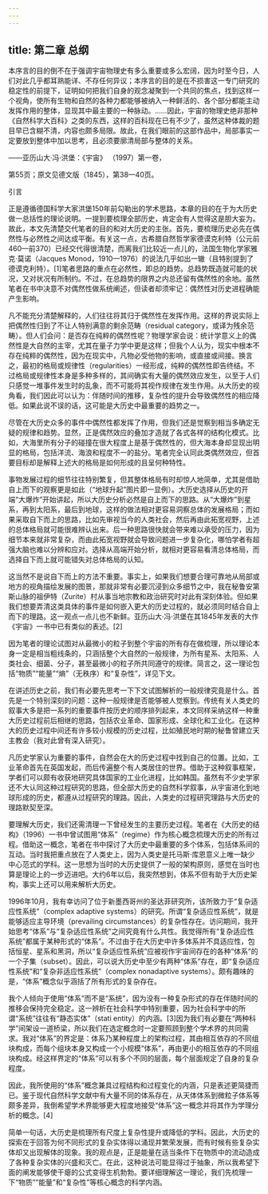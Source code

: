 ```yaml
---
---
---
```

title: 第二章 总纲
---




本序言的目的倒不在于强调宇宙物理史有多么重要或多么宏阔，因为时至今日，人们对此几乎都耳熟能详、不存任何异议；本序言的目的是在不损害这一专门研究的稳定性的前提下，证明如何把我们自身的观念凝聚到一个共同的焦点，找到这样一个视角，使所有生物和自然的各种力都能够被纳入一种鲜活的、各个部分都能主动发挥作用的整体，显现其中最主要的一种脉动。……因此，宇宙的物理史绝非那种《自然科学大百科》之类的东西，这样的百科现在已有不少了，虽然这种体裁的题目早已含糊不清，内容也颇多局限。故此，在我们眼前的这部作品中，局部事实一定要放到整体中加以思考，且必须要廓清局部与整体的关系。

——亚历山大·冯·洪堡：《宇宙》 （1997）第一卷，

第55页；原文见德文版（1845），第38—40页。





引言


正是遵循德国科学大家洪堡150年前勾勒出的学术思路，本章的目的在于为大历史做一总括性的理论说明。一提到要梳理全部历史，肯定会有人觉得这是胆大妄为。故此，本文先清楚交代笔者的目的和对大历史的主张。首先，要梳理历史必先在偶然性与必然性之间达成平衡。有关这一点，古希腊自然哲学家德谟克利特（公元前460—前370）已经交代得很清楚，而离我们比较近一点儿的，法国生物化学家雅克·莫诺（Jacques Monod，1910—1976）的说法几乎如出一辙（且特别提到了德谟克利特）。[1]笔者思路的重点在必然性，即总的趋势。总趋势既造就可能的状况，又对状况有所制约。不过，在总趋势的限界之内总还留有偶然性的余地。虽然笔者在书中决意不对偶然性做系统阐述，但读者却须牢记：偶然性对历史进程确能产生影响。

凡不能充分清楚解释的，人们往往将其归于偶然性在发挥作用。这样的界说实际上把偶然性归到了不让人特别满意的剩余范畴（residual category，或译为残余范畴）。但人们会问：是否存在纯粹的偶然性呢？物理学家会说：统计学意义上的偶然性是大自然的主宰，尤其在量子力学中更是这样；但我个人认为，现实中根本不存在纯粹的偶然性，因为在现实中，凡物必受他物的影响，或直接或间接。换言之，最初的格局或规律性（regularities）一经形成，纯粹的偶然性即告终结。不过格局或规律性本身是多种多样的，其间确实有大量的偶然效应发生，以至于人们只感觉一堆事件发生时的乱象，而不可能将其视作规律在发生作用。从大历史的视角看，我们因此可以认为：伴随时间的推移，复杂性的提升会导致偶然性的相应降低。如果此说不误的话，这可能是大历史中最重要的趋势之一。

尽管在大历史众多的事件中偶然性都发挥了作用，但我们还是觉察到相当多确定无疑的规律和趋势。显然，正是偶然效应的叠加才造就了各式各样的结构化模式。比如，大海里所有分子的碰撞在很大程度上是基于偶然性的，但大海本身却显现出明显的格局，包括洋流、海浪和程度不一的盐分。笔者完全认同此类偶然效应，但首要目标却是解释上述大的格局是如何形成的且呈何种特性。

事物发展过程的细节往往特别繁复，但其整体格局有时却惊人地简单，尤其是借助自上而下的观察更是如此（“地球升起”图片即一显例）。大历史选择从历史的开端“大爆炸”开始讲起，所以大历史分析必然是自上而下的思路。从“大爆炸”到星系，再到太阳系，最后到地球，这样的做法相对更容易洞察总体的发展格局；而如果采取自下而上的思路，比如先审视当今的人类社会，然后再由此拓宽视野，上述的总体格局就可能很难辨认出来。后一种思路很快就会带来难以承受的压力，因为细节本来就非常复杂，而由此拓宽视野就会导致问题进一步复杂化，哪怕学者有超强大脑也难以分辨和应对。选择从高端开始分析，就相对更容易看清总体格局，而选择自下而上就可能错失对总体格局的认知。

这当然不是说自下而上的方法不重要。事实上，如果我们想要合理可靠地从局部或地方的视角描绘发展的图景，那就非常有必要沉浸到众多细节之中，我在秘鲁安第斯山脉的祖伊特（Zurite）村从事当地宗教和政治研究时对此有深刻体验。但如果我们想要弄清这类具体的事件是如何嵌入更大的历史过程的，就必须同时结合自上而下的理路。这一观点一点儿也不新鲜。亚历山大·冯·洪堡在其1845年发表的大作《宇宙》一书中已有类似的表述。[2]

因为笔者的理论试图对从最微小的粒子到整个宇宙的所有存在做梳理，所以理论本身一定是相当粗线条的，只涵括整个大自然的一般规律，为所有星系、太阳系、人类社会、细菌、分子，甚至最微小的粒子所共同遵守的规律。简言之，这一理论包括“物质”“能量”“熵”（无秩序）和“复杂性”，详见下文。

在讲述历史之前，我们有必要先思考一下下文试图解析的一般规律究竟是什么。首先是一个特别深刻的问题：这种一般规律是否能够被人觉察到。传统有关人类史的叙事大多是把一系列的重要事件按历史的顺序排列起来，本文同样采纳这样一种重大历史过程前后相继的思路，包括农业革命、国家形成、全球化和工业化。在这种大的历史过程中间还有许多较小规模的历史过程，比如殖民地时期的秘鲁曾建立天主教会（我对此曾有深入研究）。

凡历史学家认为重要的事件，自然会在大的历史过程中找到自己的位置。比如，工业革命首先在英国发起，而后传遍整个有人类居住的世界。借助于这种叙事框架，学者们可以颇有收获地研究具体国家的工业化进程，比如韩国。虽然有不少史学家还不大认同这种过程研究的思路，但全部大历史的自然科学叙事，从宇宙进化到地球形成的历史，都遵从过程研究的理路。因此，人类史的过程研究理路与大历史的理路默契至深。

要理解大历史，我们还需清理一下曾经发生的主要历史过程。笔者在《大历史的结构》（1996）一书中曾试图用“体系”（regime）作为核心概念梳理大历史的所有过程。借助这一概念，笔者在书中探讨了大历史中最重要的多个体系，包括体系间的互动。当时我把重点放在了人类史上，因为人类史是托马斯·库恩意义上唯一缺少中心范式的学科。这一思想为当时的大历史提供了一般的架构原则，感觉在当时也算是理论上的一步迈进吧。大约6年以后，我突然想到，体系不但有助于大历史架构，事实上还可以用来解析大历史。

1996年10月，我有幸访问了位于新墨西哥州的圣达菲研究所，该所致力于“复杂适应性系统”（complex adaptive systems）的研究。所谓“复杂适应性系统”，就是能够适应主导环境（prevailing circumstances）的复杂性存在。访问期间，我开始思考“体系”与“复杂适应性系统”之间究竟有什么共性。我觉得所有“复杂适应性系统”都属于某种形式的“体系”。不过由于在大历史中许多体系并不具适应性，包括恒星、星系和黑洞，所以“复杂适应性系统”应被视作宇宙间存在的各种“体系”的一个子集（subset）。因此，可以说大历史中至少有两种“体系”存在，即“复杂适应性系统”和“复杂非适应性系统”（complex nonadaptive systems）。颇有趣味的是，“体系”概念似乎涵括了所有形式的复杂存在。

我个人倾向于使用“体系”而不是“系统”，因为没有一种复杂形式的存在伴随时间的推移会保持完全稳定。这一辨析在社会科学中特别重要，因为社会科学中的所谓“系统”往往有“静态实体”（stati entity）的内涵。[3]因为我们有必要在“两种科学”间架设一道桥梁，所以我们在选定概念时一定要照顾到整个学术界的共同需求。我对“体系”的界定是：体系乃某种程度上的架构过程，其由相互依存的不同组块构成，而每个组块本身又构成一个小规模“体系”，再由更小的相互依存的不同组块构成。经这样界定的“体系”可以有多个不同的层面，每个层面规定了自身的复杂程度。

因此，我所使用的“体系”概念兼具过程结构和过程变化的内涵，只是表述更简捷而已。鉴于现代自然科学文献中有大量不同的体系存在，从天体体系到微粒子体系等颇多差异，我倒希望学术界能够更大程度地接受“体系”这一概念并将其作为学理分析的概念。[4]

简单一句话，大历史是梳理所有尺度上复杂性提升或降低的学科。因此，大历史的探索在于回答为何不同形式的复杂实体得以涌现并繁荣发展，而有时候有些复杂实体却又出现解体的现象。我的观点是，正是能量在适当条件下在物质中的流动造成了各种复杂实体的兴盛和灭亡。在此，这种说法可能显得过于抽象，所以我希望下面的阐发能够使干瘪的公式变得生机勃勃。要详细理解这一理论，我们先梳理一下“物质”“能量”和“复杂性”等核心概念的科学内涵。